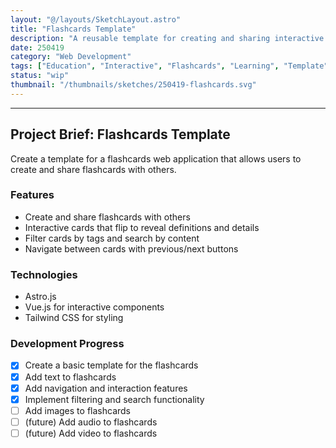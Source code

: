 ```yaml
---
layout: "@/layouts/SketchLayout.astro"
title: "Flashcards Template"
description: "A reusable template for creating and sharing interactive flashcards for various learning purposes"
date: 250419
category: "Web Development"
tags: ["Education", "Interactive", "Flashcards", "Learning", "Template"]
status: "wip"
thumbnail: "/thumbnails/sketches/250419-flashcards.svg"
---
```



<FlashcardsTemplate />

---

## Project Brief: Flashcards Template

Create a template for a flashcards web application that allows users to create and share flashcards with others.

### Features

- Create and share flashcards with others
- Interactive cards that flip to reveal definitions and details
- Filter cards by tags and search by content
- Navigate between cards with previous/next buttons

### Technologies

- Astro.js
- Vue.js for interactive components
- Tailwind CSS for styling

### Development Progress

- [x] Create a basic template for the flashcards
- [x] Add text to flashcards
- [x] Add navigation and interaction features
- [x] Implement filtering and search functionality
- [ ] Add images to flashcards
- [ ] (future) Add audio to flashcards
- [ ] (future) Add video to flashcards
